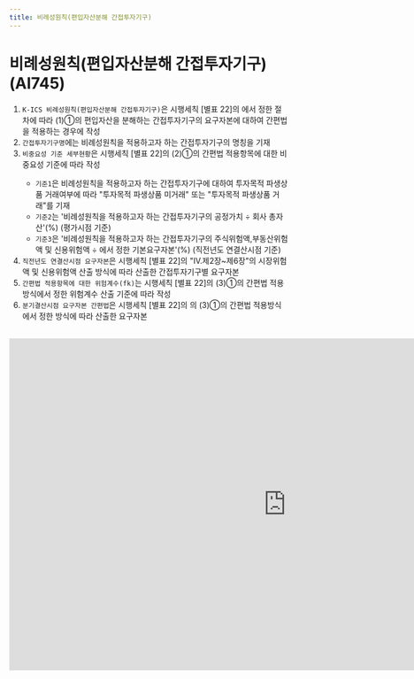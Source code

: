 ```yaml
---
title: 비례성원칙(편입자산분해 간접투자기구)
---
```

# 비례성원칙(편입자산분해 간접투자기구) (AI745)

<Accordion multiple activeIndex={[]}>
<AccordionTab header="[작성 요령]">

1) `K-ICS 비례성원칙(편입자산분해 간접투자기구)`은 시행세칙 [별표 22]의 <OverlayDemo id ="416_다"/>에서 정한 절차에 따라 <OverlayDemo id ="416_나"/>(1)①의 편입자산을 분해하는 간접투자기구의 요구자본에 대하여 간편법을 적용하는 경우에 작성
2) `간접투자기구명`에는 비례성원칙을 적용하고자 하는 간접투자기구의 명칭을 기재
3) `비중요성 기준 세부현황`은 시행세칙 [별표 22]의 <OverlayDemo id ="416_나"/>(2)①의 간편법 적용항목에 대한 비중요성 기준에 따라 작성
   - `기준1`은 비례성원칙을 적용하고자 하는 간접투자기구에 대하여 투자목적 파생상품 거래여부에 따라 "투자목적 파생상품 미거래" 또는 "투자목적 파생상품 거래"를 기재
   - `기준2`는 '비례성원칙을 적용하고자 하는 간접투자기구의 공정가치 ÷ 회사 총자산'(%) (평가시점 기준)
   - `기준3`은 '비례성원칙을 적용하고자 하는 간접투자기구의 주식위험액,부동산위험액 및 신용위험액 ÷ <OverlayDemo id ="416_나"/>에서 정한 기본요구자본'(%) (직전년도 연결산시점 기준)
4) `직전년도 연결산시점 요구자본`은 시행세칙 [별표 22]의 "Ⅳ.제2장~제6장"의 시장위험액 및 신용위험액 산출 방식에 따라 산출한 간접투자기구별 요구자본
5) `간편법 적용항목에 대한 위험계수(fk)`는 시행세칙 [별표 22]의 <OverlayDemo id ="416_나"/>(3)①의 간편법 적용방식에서 정한 위험계수 산출 기준에 따라 작성
6) `분기결산시점 요구자본 간편법`은 시행세칙 [별표 22]의 의 <OverlayDemo id ="416_나"/>(3)①의 간편법 적용방식에서 정한 방식에 따라 산출한 요구자본


</AccordionTab>
</Accordion>

<br/>

<iframe width="1000" height="600" frameBorder="0" scrolling="no"
src="https://onedrive.live.com/embed?resid=AB5F66CE0CF8D024%2116554&authkey=%21ACzRWZavyE-79hc&em=2
&AllowTyping=True
&wdAllowInteractivity=False&ActiveCell='8-2'!F10&Item='8-2'!A7:BE28
&wdHideGridlines=True
&wdDownloadButton=False
&waccluster=PSG3">
</iframe>
